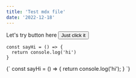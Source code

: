 ```yaml
---
title: 'Test mdx file'
date: '2022-12-18'
---
```


<div>
Let's try button here
<Button>Just click it</Button>
</div>

```
const sayHi = () => {
  return console.log('hi')
}
```

<CodeBlock>
  {`
    const sayHi = () => {
      return console.log('hi');
    }
  `}
</CodeBlock>
